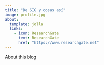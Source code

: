 ```yaml
---
title: "De SIG y cosas así"
image: profile.jpg
about:
  template: jolla
  links:
    - icon: ResearchGate
      text: ResearchGate
      href: "https://www.researchgate.net"
---
```


About this blog
